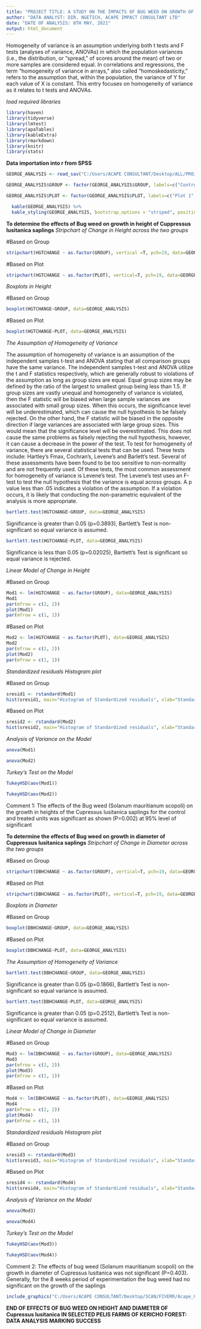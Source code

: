 ---
title: "PROJECT TITLE: A STUDY ON THE IMPACTS OF BUG WEED ON GROWTH OF Cupressus lusitanica IN SELECTED PELIS FARMS OF XXX FOREST"
author: "DATA ANALYST: DIR. NGETICH, ACAPE IMPACT CONSULTANT LTD"
date: "DATE OF ANALYSIS: 8TH MAY, 2021"
output: html_document
---
Homogeneity of variance is an assumption underlying both t tests and F tests (analyses of variance, ANOVAs) in which the population variances (i.e., the distribution, or “spread,” of scores around the mean) of two or more samples are considered equal. In correlations and regressions, the term “homogeneity of variance in arrays,” also called “homoskedasticity,” refers to the assumption that, within the population, the variance of Y for each value of X is constant. This entry focuses on homogeneity of variance as it relates to t tests and ANOVAs.

*load required libraries*

```{r echo=TRUE, message=FALSE, warning=FALSE}
library(haven)
library(tidyverse)
library(lmtest)
library(apaTables)
library(kableExtra)
library(rmarkdown)
library(knitr)
library(stats)
```

**Data importation into r from SPSS**

```{r echo=FALSE, message=FALSE, warning=FALSE}
GEORGE_ANALYSIS <- read_sav("C:/Users/ACAPE CONSULTANT/Desktop/ALL/PROJECTS/George Project/GEORGE ANALYSIS.sav")

GEORGE_ANALYSIS$GROUP <- factor(GEORGE_ANALYSIS$GROUP, labels=c("Control", "Treatment"))

GEORGE_ANALYSIS$PLOT <- factor(GEORGE_ANALYSIS$PLOT, labels=c("Plot 1", "Plot 2", "Plot 3"))

  kable(GEORGE_ANALYSIS) %>%
  kable_styling(GEORGE_ANALYSIS, bootstrap_options = "striped", position = "left", font_size = 12)
```

**To determine the effects of Bug weed on growth in height of Cuppressus lusitanica saplings**
*Stripchart of Change in Height across the two groups*

#Based on Group

```{r echo=FALSE, message=FALSE, warning=FALSE}
stripchart(HGTCHANGE ~ as.factor(GROUP), vertical =T, pch=19, data=GEORGE_ANALYSIS, xlab="Group Type", ylab="Change in Height", col="red", method="jitter", jitter=0.04)
```

#Based on Plot

```{r echo=FALSE, message=FALSE, warning=FALSE}
stripchart(HGTCHANGE ~ as.factor(PLOT), vertical=T, pch=19, data=GEORGE_ANALYSIS, xlab="Plot", ylab="Change in Height", col="blue", method="jitter", jitter=0.04)
```

*Boxplots in Height*

#Based on Group

```{r echo=FALSE, message=FALSE, warning=FALSE}
boxplot(HGTCHANGE~GROUP, data=GEORGE_ANALYSIS)
```

#Based on Plot

```{r echo=FALSE, message=FALSE, warning=FALSE}
boxplot(HGTCHANGE~PLOT, data=GEORGE_ANALYSIS)
```

*The Assumption of Homogeneity of Variance*

The assumption of homogeneity of variance is an assumption of the independent samples t-test and ANOVA stating that all comparison groups have the same variance.  The independent samples t-test and ANOVA utilize the t and F statistics respectively, which are generally robust to violations of the assumption as long as group sizes are equal.  Equal group sizes may be defined by the ratio of the largest to smallest group being less than 1.5.  If group sizes are vastly unequal and homogeneity of variance is violated, then the F statistic will be biased when large sample variances are associated with small group sizes.  When this occurs, the significance level will be underestimated, which can cause the null hypothesis to be falsely rejected.  On the other hand, the F statistic will be biased in the opposite direction if large variances are associated with large group sizes.  This would mean that the significance level will be overestimated.  This does not cause the same problems as falsely rejecting the null hypothesis, however, it can cause a decrease in the power of the test.
To test for homogeneity of variance, there are several statistical tests that can be used.  These tests include: Hartley’s Fmax, Cochran’s, Levene’s and Barlett’s test.  Several of these assessments have been found to be too sensitive to non-normality and are not frequently used.  Of these tests, the most common assessment for homogeneity of variance is Levene’s test.  The Levene’s test uses an F-test to test the null hypothesis that the variance is equal across groups.  A p value less than .05 indicates a violation of the assumption.  If a violation occurs, it is likely that conducting the non-parametric equivalent of the analysis is more appropriate.

```{r echo=FALSE, message=FALSE, warning=FALSE}
bartlett.test(HGTCHANGE~GROUP, data=GEORGE_ANALYSIS)
```

Significance is greater than 0.05 (p=0.3893), Bartlett’s Test is non-significant so equal variance is assumed.

```{r echo=FALSE, message=FALSE, warning=FALSE}
bartlett.test(HGTCHANGE~PLOT, data=GEORGE_ANALYSIS)
```

Significance is less than 0.05 (p=0.02025), Bartlett’s Test is significant so equal variance is rejected.

*Linear Model of Change in Height*

#Based on Group

```{r echo=FALSE, message=FALSE, warning=FALSE}
Mod1 <- lm(HGTCHANGE ~ as.factor(GROUP), data=GEORGE_ANALYSIS)
Mod1
par(mfrow = c(2, 2))
plot(Mod1)
par(mfrow = c(1, 1))
```

#Based on Plot

```{r echo=FALSE, message=FALSE, warning=FALSE}
Mod2 <- lm(HGTCHANGE ~ as.factor(PLOT), data=GEORGE_ANALYSIS)
Mod2
par(mfrow = c(2, 2))
plot(Mod2)
par(mfrow = c(1, 1))
```

*Standardized residuals Histogram plot*

#Based on Group

```{r echo=FALSE, message=FALSE, warning=FALSE}
sresid1 <- rstandard(Mod1)
hist(sresid1, main="Histogram of Standardized residuals", xlab="Standardized Residuals", col="red")
```

#Based on Plot

```{r echo=FALSE, message=FALSE, warning=FALSE}
sresid2 <- rstandard(Mod2)
hist(sresid2, main="Histogram of Standardized residuals", xlab="Standardized Residuals")
```

*Analysis of Variance on the Model*

```{r echo=FALSE, message=FALSE, warning=FALSE}
anova(Mod1)
```

```{r echo=FALSE, message=FALSE, warning=FALSE}
anova(Mod2)
```

*Turkey's Test on the Model*

```{r echo=FALSE, message=FALSE, warning=FALSE}
TukeyHSD(aov(Mod1))
```

```{r echo=FALSE, message=FALSE, warning=FALSE}
TukeyHSD(aov(Mod2))
```

Comment 1: The effects of the Bug weed (Solanum mauritianum scopoli) on the growth in heights of the Cupressus lusitanica saplings for the control and treated units was significant as shown (P=0.002) at 95% level of significant

**To determine the effects of Bug weed on growth in diameter of Cuppressus lusitanica saplings**
*Stripchart of Change in Diameter across the two groups*

#Based on Group

```{r echo=FALSE, message=FALSE, warning=FALSE}
stripchart(DBHCHANGE ~ as.factor(GROUP), vertical=T, pch=19, data=GEORGE_ANALYSIS, xlab="Group Type", ylab="Change in Diameter", method="jitter", jitter=0.04)
```

#Based on Plot

```{r echo=FALSE, message=FALSE, warning=FALSE}
stripchart(DBHCHANGE ~ as.factor(PLOT), vertical=T, pch=19, data=GEORGE_ANALYSIS, xlab="Plot", ylab="Change in Diameter", col="blue", method="jitter", jitter=0.04)
```

*Boxplots in Diameter*

#Based on Group

```{r echo=FALSE, message=FALSE, warning=FALSE}
boxplot(DBHCHANGE~GROUP, data=GEORGE_ANALYSIS)
```

#Based on Plot

```{r echo=FALSE, message=FALSE, warning=FALSE}
boxplot(DBHCHANGE~PLOT, data=GEORGE_ANALYSIS)
```

*The Assumption of Homogeneity of Variance*

```{r echo=FALSE, message=FALSE, warning=FALSE}
bartlett.test(DBHCHANGE~GROUP, data=GEORGE_ANALYSIS)
```

Significance is greater than 0.05 (p=0.1866), Bartlett’s Test is non-significant so equal variance is assumed.

```{r echo=FALSE, message=FALSE, warning=FALSE}
bartlett.test(DBHCHANGE~PLOT, data=GEORGE_ANALYSIS)
```

Significance is greater than 0.05 (p=0.2512), Bartlett’s Test is non-significant so equal variance is assumed.

*Linear Model of Change in Diameter*

#Based on Group

```{r echo=FALSE, message=FALSE, warning=FALSE}
Mod3 <- lm(DBHCHANGE ~ as.factor(GROUP), data=GEORGE_ANALYSIS)
Mod3
par(mfrow = c(2, 2))
plot(Mod3)
par(mfrow = c(1, 1))
```

#Based on Plot

```{r echo=FALSE, message=FALSE, warning=FALSE}
Mod4 <- lm(DBHCHANGE ~ as.factor(PLOT), data=GEORGE_ANALYSIS)
Mod4
par(mfrow = c(2, 2))
plot(Mod4)
par(mfrow = c(1, 1))
```

*Standardized residuals Histogram plot*

#Based on Group

```{r echo=FALSE, message=FALSE, warning=FALSE}
sresid3 <- rstandard(Mod3)
hist(sresid3, main="Histogram of Standardized residuals", xlab="Standardized Residuals", col="blue")
```

#Based on Plot

```{r echo=FALSE, message=FALSE, warning=FALSE}
sresid4 <- rstandard(Mod4)
hist(sresid4, main="Histogram of Standardized residuals", xlab="Standardized Residuals")
```

*Analysis of Variance on the Model*

```{r echo=FALSE, message=FALSE, warning=FALSE}
anova(Mod3)
```

```{r echo=FALSE, message=FALSE, warning=FALSE}
anova(Mod4)
```

*Turkey's Test on the Model*

```{r echo=FALSE, message=FALSE, warning=FALSE}
TukeyHSD(aov(Mod3))
```

```{r echo=FALSE, message=FALSE, warning=FALSE}
TukeyHSD(aov(Mod4))
```

Comment 2: The effects of bug weed (Solanum mauritianum scopoli) on the growth in diameter of Cupressus lusitanica was not significant (P=0.403). Generally, for the 8 weeks period of experimentation the bug weed had no significant on the growth of the saplings

```{r, echo=FALSE}
include_graphics("C:/Users/ACAPE CONSULTANT/Desktop/SCAN/FIVERR/Acape_Gig1.png")
```

**END OF EFFECTS OF BUG WEED ON HEIGHT AND DIAMETER OF Cupressus lusitanica IN SELECTED PELIS FARMS OF KERICHO FOREST: DATA ANALYSIS MARKING SUCCESS**
